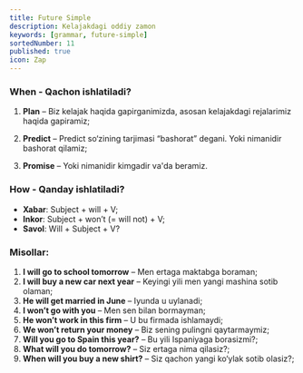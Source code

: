 ```yaml
---
title: Future Simple
description: Kelajakdagi oddiy zamon
keywords: [grammar, future-simple]
sortedNumber: 11
published: true
icon: Zap
---
```


### When - Qachon ishlatiladi?

1. **Plan** – Biz kelajak haqida gapirganimizda, asosan kelajakdagi rejalarimiz haqida gapiramiz;

2. **Predict** – Predict so‘zining tarjimasi “bashorat” degani. Yoki nimanidir bashorat qilamiz;

3. **Promise** – Yoki nimanidir kimgadir va'da beramiz.

### How - Qanday ishlatiladi?

- **Xabar**: Subject + will + V;
- **Inkor**: Subject + won’t (= will not) + V;
- **Savol**: Will + Subject + V?

### Misollar:

1. **I will go to school tomorrow** – Men ertaga maktabga boraman;
2. **I will buy a new car next year** – Keyingi yili men yangi mashina sotib olaman;
3. **He will get married in June** – Iyunda u uylanadi;
4. **I won’t go with you** – Men sen bilan bormayman;
5. **He won’t work in this firm** – U bu firmada ishlamaydi;
6. **We won’t return your money** – Biz sening pulingni qaytarmaymiz;
7. **Will you go to Spain this year?** – Bu yili Ispaniyaga borasizmi?;
8. **What will you do tomorrow?** – Siz ertaga nima qilasiz?;
9. **When will you buy a new shirt?** – Siz qachon yangi ko‘ylak sotib olasiz?;
